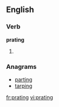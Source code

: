 ==English==

===Verb===
'''prating'''

# {{present participle of|[[prate]]}}

===Anagrams===
* [[parting#English|parting]]
* [[tarping#English|tarping]]

[[fr:prating]]
[[vi:prating]]